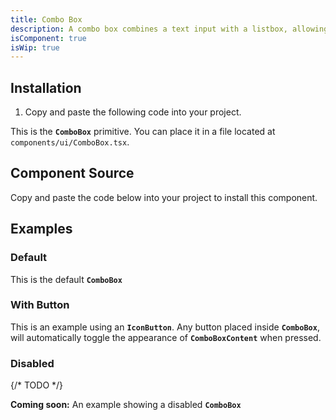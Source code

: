 ```yaml
---
title: Combo Box
description: A combo box combines a text input with a listbox, allowing users to filter a list of options to items matching a query.
isComponent: true
isWip: true
---
```


## Installation

1. Copy and paste the following code into your project.

This is the **`ComboBox`** primitive. You can place it in a file located at `components/ui/ComboBox.tsx`.

## Component Source

Copy and paste the code below into your project to install this component.

<ComponentSource src="../../packages/ui/src/ComboBox.tsx" />

## Examples

### Default

This is the default **`ComboBox`**

<ComponentExample name="Combobox" story="default" />

### With Button

This is an example using an **`IconButton`**. Any button placed inside **`ComboBox`**, will automatically toggle the appearance of **`ComboBoxContent`** when pressed.

<ComponentExample name="Combobox" story="with-button" />

### Disabled

{/* TODO */}

**Coming soon:** An example showing a disabled **`ComboBox`**
